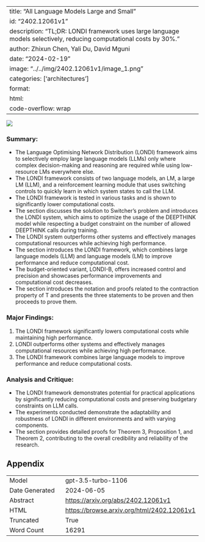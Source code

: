 
---
title: "All Language Models Large and Small"
id: "2402.12061v1"
description: "TL;DR: LONDI framework uses large language models selectively, reducing computational costs by 30%."
author: Zhixun Chen, Yali Du, David Mguni
date: "2024-02-19"
image: "../../img/2402.12061v1/image_1.png"
categories: ['architectures']
format:
  html:
    code-overflow: wrap
---

![](../../img/2402.12061v1/image_1.png)

### Summary:

- The Language Optimising Network Distribution (LONDI) framework aims to selectively employ large language models (LLMs) only where complex decision-making and reasoning are required while using low-resource LMs everywhere else.
- The LONDI framework consists of two language models, an LM, a large LM (LLM), and a reinforcement learning module that uses switching controls to quickly learn in which system states to call the LLM.
- The LONDI framework is tested in various tasks and is shown to significantly lower computational costs.
- The section discusses the solution to Switcher's problem and introduces the LONDI system, which aims to optimize the usage of the DEEPTHINK model while respecting a budget constraint on the number of allowed DEEPTHINK calls during training.
- The LONDI system outperforms other systems and effectively manages computational resources while achieving high performance.
- The section introduces the LONDI framework, which combines large language models (LLM) and language models (LM) to improve performance and reduce computational cost.
- The budget-oriented variant, LONDI-B, offers increased control and precision and showcases performance improvements and computational cost decreases.
- The section introduces the notation and proofs related to the contraction property of T and presents the three statements to be proven and then proceeds to prove them.

### Major Findings:

1. The LONDI framework significantly lowers computational costs while maintaining high performance.
2. LONDI outperforms other systems and effectively manages computational resources while achieving high performance.
3. The LONDI framework combines large language models to improve performance and reduce computational costs.

### Analysis and Critique:

- The LONDI framework demonstrates potential for practical applications by significantly reducing computational costs and preserving budgetary constraints on LLM calls.
- The experiments conducted demonstrate the adaptability and robustness of LONDI in different environments and with varying components.
- The section provides detailed proofs for Theorem 3, Proposition 1, and Theorem 2, contributing to the overall credibility and reliability of the research.

## Appendix

|          |          |
|----------|----------|
| Model     | gpt-3.5-turbo-1106       |
| Date Generated     | 2024-06-05       |
| Abstract | [https://arxiv.org/abs/2402.12061v1](https://arxiv.org/abs/2402.12061v1)        |
| HTML     | [https://browse.arxiv.org/html/2402.12061v1](https://browse.arxiv.org/html/2402.12061v1)       |
| Truncated       | True       |
| Word Count       | 16291       |